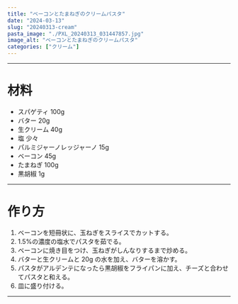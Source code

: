 ```yaml
---
title: "ベーコンとたまねぎのクリームパスタ"
date: "2024-03-13"
slug: "20240313-cream"
pasta_image: "./PXL_20240313_031447857.jpg"
image_alt: "ベーコンとたまねぎのクリームパスタ"
categories: ["クリーム"]
---
```


---

# 材料

- スパゲティ 100g
- バター 20g
- 生クリーム 40g
- 塩 少々
- パルミジャーノレッジャーノ 15g
- ベーコン 45g
- たまねぎ 100g
- 黒胡椒 1g

---

# 作り方

1. ベーコンを短冊状に、玉ねぎをスライスでカットする。
2. 1.5%の濃度の塩水でパスタを茹でる。
3. ベーコンに焼き目をつけ、玉ねぎがしんなりするまで炒める。
4. バターと生クリームと 20g の水を加え、バターを溶かす。
5. パスタがアルデンテになったら黒胡椒をフライパンに加え、チーズと合わせてパスタと和える。
6. 皿に盛り付ける。

---
